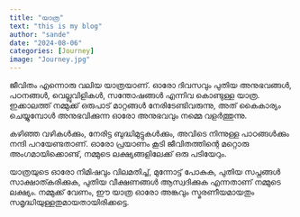 ```yaml
---
title: "യാത്ര"
text: "this is my blog"
author: "sande"
date: "2024-08-06"
categories: [Journey]
image: "Journey.jpg"
---
```


ജീവിതം എന്നൊരു വലിയ യാത്രയാണ്. ഓരോ ദിവസവും പുതിയ അനുഭവങ്ങൾ, പഠനങ്ങൾ, വെല്ലുവിളികൾ, സന്തോഷങ്ങൾ എന്നിവ കൊണ്ടുള്ള യാത്ര. ഇക്കാലത്ത് നമ്മുക്ക് ഒരുപാട് മാറ്റങ്ങൾ നേരിടേണ്ടിവരുന്നു, അത് കൈകാര്യം ചെയ്യുമ്പോൾ അനുഭവിക്കുന്ന ഓരോ അനുഭവവും നമ്മെ വളർത്തുന്നു.

കഴിഞ്ഞ വഴികൾക്കും, നേരിട്ട ബുദ്ധിമുട്ടുകൾക്കും, അവിടെ നിന്നുള്ള പാഠങ്ങൾക്കും നന്ദി പറയേണ്ടതാണ്. ഓരോ പ്രയാണം കൂടി ജീവിതത്തിന്റെ മറ്റൊരു അംഗമായിക്കൊണ്ട്, നമ്മുടെ ലക്ഷ്യങ്ങളിലേക്ക് ഒരു പടിയേറും.

യാത്രയുടെ ഓരോ നിമിഷവും വിലമതിച്ച്, മുന്നോട്ട് പോകുക, പുതിയ സപ്നങ്ങൾ സാക്ഷാത്കരിക്കുക, പുതിയ വീക്ഷണങ്ങൾ ആസ്വദിക്കുക എന്നതാണ് നമ്മുടെ ലക്ഷ്യം. നമ്മുക്ക് വേണം, ഈ യാത്ര ഓരോ അങ്കവും സ്മരണീയമായതും സമൃദ്ധിയുള്ളതുമായതായിരിക്കട്ടെ.



